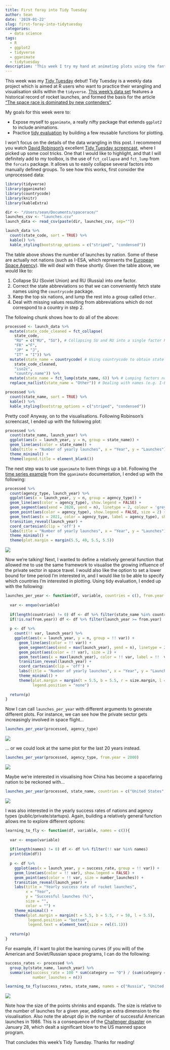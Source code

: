 ```yaml
---
title: First foray into Tidy Tuesday
author: Sean
date: '2019-01-22'
slug: first-foray-into-tidytuesday
categories:
  - data science
tags:
  - R
  - ggplot2
  - tidyverse
  - gganimate
  - tidytuesday
description: 'This week I try my hand at animating plots using the fantastic gganimate package.'
---
```


This week was my [Tidy Tuesday](https://github.com/rfordatascience/tidytuesday) debut! Tidy Tuesday is a weekly data project which is aimed at R users who want to practice their wrangling and visualisation skills within the `tidyverse`. [This week's data set](https://github.com/rfordatascience/tidytuesday/tree/master/data/2019/2019-01-15) features a historical record of rocket launches, and formed the basis for the article ["The space race is dominated by new contenders"](https://www.economist.com/graphic-detail/2018/10/18/the-space-race-is-dominated-by-new-contenders).

My goals for this week were to:

* Expose myself to `gganimate`, a really nifty package that extends `ggplot2` to include animations.
* Practice [tidy evaluation](https://dplyr.tidyverse.org/articles/programming.html) by building a few reusable functions for plotting.

I won't focus on the details of the data wrangling in this post. I recommend you watch [David Robinson's](https://twitter.com/drob) excellent [Tidy Tuesday screencast](https://www.youtube.com/watch?v=ZyPrP_Yo1BA), where I picked up some cool tricks. One that I would like to highlight, and that I will definitely add to my toolbox, is the use of `fct_collapse` and `fct_lump` from the `forcats` package. It allows us to easily collapse several factors into manually defined groups. To see how this works, first consider the unprocessed data:

```r
library(tidyverse)
library(gganimate)
library(countrycode)
library(knitr)
library(kableExtra)

dir <- "/Users/sean/Documents/spacerace/"
launches_csv <- "launches.csv"
launch_data <- read_csv(paste(dir, launches_csv, sep=""))

launch_data %>% 
  count(state_code, sort = TRUE) %>% 
  kable() %>% 
  kable_styling(bootstrap_options = c("striped", "condensed"))
```

The table above shows the number of launches by nation. Some of these are actually not nations (such as I-ESA, which represents the [European Space Agency](http://www.esa.int/ESA)). We will deal with these shortly. Given the table above, we would like to:

1. Collapse SU (Soviet Union) and RU (Russia) into one factor.
2. Correct the state abbreviations so that we can conveniently fetch state names using the `countrycode` package.
3. Keep the top six nations, and lump the rest into a group called `Other`.
4. Deal with missing values resulting from abbreviations which do not correspond to a country in step 2.

The following chunk shows how to do all of the above:

```r
processed <- launch_data %>% 
  mutate(state_code_cleaned = fct_collapse(
    state_code,
    "RU" = c("RU", "SU"), # Collapsing SU and RU into a single factor RU
    "FR" ="F",
    "JP" = "J",
    "IT" = "I")) %>% 
  mutate(state_name = countrycode( # Using countrycode to obtain state names
    state_code_cleaned,
    "iso2c",
    "country.name")) %>% 
  mutate(state_name = fct_lump(state_name, 6)) %>% # Lumping factors not in top six into "Other"
  replace_na(list(state_name = "Other")) # Dealing with names (e.g. I-ESA) that countrycode can't handle. Since these are not in the top six we simply assign them to "Other".

processed %>% 
  count(state_name, sort = TRUE) %>% 
  kable() %>% 
  kable_styling(bootstrap_options = c("striped", "condensed"))
```

Pretty cool! Anyway, on to the visualisations. Following Robinson's screencast, I ended up with the following plot:

```r
processed %>% 
  count(state_name, launch_year) %>% 
  ggplot(aes(x = launch_year, y = n, group = state_name)) + 
  geom_line(aes(color = state_name)) +
  labs(title = "Number of yearly launches", x = "Year", y = "Launches") +
  theme_minimal() +
  theme(legend.title = element_blank())
```

The next step was to use `gganimate` to liven things up a bit. Following the [time series example](https://github.com/thomasp85/gganimate/wiki/Temperature-time-series) from the `gganimate` documentation, I ended up with the following:

```r
processed %>% 
  count(agency_type, launch_year) %>% 
  ggplot(aes(x = launch_year, y = n, group = agency_type)) + 
  geom_line(aes(color = agency_type), show.legend = FALSE) + 
  geom_segment(aes(xend = 2020, yend = n), linetype = 2, colour = 'grey') +
  geom_point(aes(color = agency_type), show.legend = FALSE, size = 2) + 
  geom_text(aes(x = 2021, color = agency_type, label = agency_type), show.legend = FALSE, hjust = 0) + 
  transition_reveal(launch_year) + 
  coord_cartesian(clip = 'off') + 
  labs(title = "Number of yearly launches", x = "Year", y = "Launches") + 
  theme_minimal() +
  theme(plot.margin = margin(5.5, 40, 5.5, 5.5))
```

![](/post/2019-01-22-first-foray-into-tidytuesday_files/p1.gif)

Now we're talking! Next, I wanted to define a relatively general function that allowed me to use the same framework to visualise the growing influence of the private sector in space travel. I would also like the option to set a lower bound for time period I'm interested in, and I would like to be able to specify which countries I'm interested in plotting. Using tidy evaluation, I ended up with the following:

```r
launches_per_year <- function(df, variable, countries = c(), from.year = NA, size.margin = 50){
  
  var <- enquo(variable)
  
  if(length(countries) != 0) df <- df %>% filter(state_name %in% countries)
  if(!is.na(from.year)) df <- df %>% filter(launch_year >= from.year)
  
  p <- df %>% 
    count(!! var, launch_year) %>% 
    ggplot(aes(x = launch_year, y = n, group = !! var)) + 
      geom_line(aes(color = !! var)) + 
      geom_segment(aes(xend = max(launch_year), yend = n), linetype = 2, colour = 'grey') +
      geom_point(aes(color = !! var), size = 2) + 
      geom_text(aes(x = max(launch_year), color = !! var, label = !!  var), hjust = 0) + 
      transition_reveal(launch_year) + 
      coord_cartesian(clip = 'off') + 
      labs(title = "Number of yearly launches", x = "Year", y = "Launches") + 
      theme_minimal() +
      theme(plot.margin = margin(t = 5.5, b = 5.5, r = size.margin, l = 5.5),
            legend.position = "none")
  
  return(p)
}
```

Now I can call `launches_per_year` with different arguments to generate different plots. For instance, we can see how the private sector gets increasingly involved in space flight...

```r
launches_per_year(processed, agency_type)
```

![](/post/2019-01-22-first-foray-into-tidytuesday_files/p2.gif)

... or we could look at the same plot for the last 20 years instead.

```r
launches_per_year(processed, agency_type, from.year = 2000)
```

![](/post/2019-01-22-first-foray-into-tidytuesday_files/p3.gif)

Maybe we're interested in visualising how China has become a spacefaring nation to be reckoned with...

```r
launches_per_year(processed, state_name, countries = c("United States", "Russia", "China"), from.year = 1990)
```

![](/post/2019-01-22-first-foray-into-tidytuesday_files/p4.gif)

I was also interested in the yearly success rates of nations and agency types (public/private/startups). Again, building a relatively general function allows me to explore different options:

```r
learning_to_fly <- function(df, variable, names = c()){
  
  var <- enquo(variable)
  
  if(length(names) != 0) df <- df %>% filter(!! var %in% names)
  print(dim(df))
  
  p <- df %>%
    ggplot(aes(x = launch_year, y = success_rate, group = !! var)) +
    geom_line(aes(color = !! var), show.legend = FALSE) +
    geom_point(aes(color = !! var, size = number_launches)) + 
    transition_reveal(launch_year) + 
    labs(title = "Yearly success rate of rocket launches", 
         x = "Year", 
         y = "Successful launches (%)",
         size = "",
         color = "") +
    theme_minimal() +
    theme(plot.margin = margin(t = 5.5, b = 5.5, r = 50, l = 5.5),
          legend.position = "bottom",
          legend.text = element_text(size = rel(1.1)))
  
  return(p)
}
```

For example, if I want to plot the learning curves (if you will) of the American and Soviet/Russian space programs, I can do the following:

```r
success_rates <- processed %>% 
  group_by(state_name, launch_year) %>% 
  summarise(success_rate = 100 * sum(category == "O") / (sum(category == "O") + sum(category == "F")),
            number_launches = n())

learning_to_fly(success_rates, state_name, names = c("Russia", "United States"))
```

![](/post/2019-01-22-first-foray-into-tidytuesday_files/p8.gif)

Note how the size of the points shrinks and expands. The size is relative to the number of launches for a given year, adding an extra dimension to the visualisation. Also note the abrupt dip in the number of successful American launches in 1986. This is a consequence of the [Challenger disaster](https://en.wikipedia.org/wiki/Space_Shuttle_Challenger_disaster) on January 28, which dealt a significant blow to the US manned space program.

That concludes this week's Tidy Tuesday. Thanks for reading!
